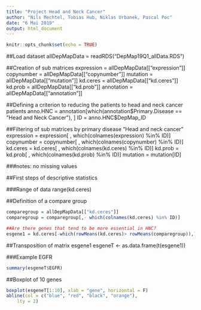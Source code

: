 ---
title: "Project Head and Neck Cancer"
author: "Nils Mechtel, Tobias Hub, Niklas Urbanek, Pascal Poc"
date: "6 Mai 2019"
output: html_document
---

```{r setup, include=FALSE}
knitr::opts_chunk$set(echo = TRUE)
```

##Load dataset
allDepMapData = readRDS("DepMap19Q1_allData.RDS")

##Creation of sub matrices
expression = allDepMapData[["expression"]]
copynumber = allDepMapData[["copynumber"]]
mutation = allDepMapData[["mutation"]]
kd.ceres = allDepMapData[["kd.ceres"]]
kd.prob = allDepMapData[["kd.prob"]]
annotation = allDepMapData[["annotation"]]

##Defining a criterion to reducing the patients to head and neck cancer patients
anno.HNC = annotation[which(annotation$Primary.Disease == "Head and Neck Cancer"), ]
ID = anno.HNC$DepMap_ID

##Filtering of sub matrices by primary disease "Head and neck cancer"
expression = expression[ , which(colnames(expression) %in% ID)]
copynumber = copynumber[ , which(colnames(copynumber) %in% ID)]
kd.ceres = kd.ceres[ , which(colnames(kd.ceres) %in% ID)]
kd.prob = kd.prob[ , which(colnames(kd.prob) %in% ID)]
mutation = mutation[ID]

###notes: no missing values

##First steps of descriptive statistics

###Range of data
range(kd.ceres)

##Definition of a compare group
```{r}
comparegroup = allDepMapData[["kd.ceres"]]
comparegroup = comparegroup[,- which(colnames(kd.ceres) %in% ID)]

##Are there genes that tend to be more essential in HNC?
esgene1 = kd.ceres[-which(rowMeans(kd.ceres)> rowMeans(comparegroup)),]
```
##Transposition of matrix esgene1
esgeneT <- as.data.frame(t(esgene1))

###Example EGFR
```{r}
summary(esgeneT$EGFR)
```

##Boxplot of 10 genes
```{r}
boxplot(esgeneT[1:10], xlab = "gene", horizontal = F)
abline(col = c("blue", "red", "black", "orange"), 
    lty = 2)
```
